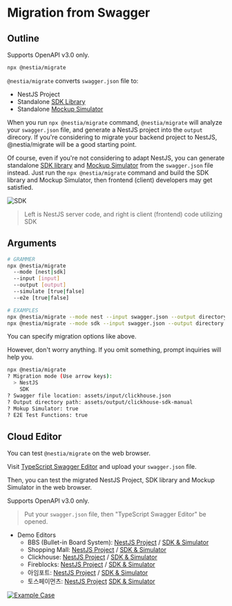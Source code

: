 

# Migration from Swagger
## Outline
<Callout type="warning">
Supports OpenAPI v3.0 only.
</Callout>

```bash filename="Terminal" copy showLineNumbers {}
npx @nestia/migrate
```

`@nestia/migrate` converts `swagger.json` file to:

  - NestJS Project
  - Standalone [SDK Library](./sdk/sdk)
  - Standalone [Mockup Simulator](./sdk/simulator)

When you run `npx @nestia/migrate` command, `@nestia/migrate` will analyze your `swagger.json` file, and generate a NestJS project into the `output` direcory. If you're considering to migrate your backend project to NestJS, @nestia/migrate will be a good starting point.

Of course, even if you're not considering to adapt NestJS, you can generate standalone [SDK library](./sdk/sdk) and [Mockup Simulator](./sdk/simulator) from the `swagger.json` file instead. Just run the `npx @nestia/migrate` command and build the SDK library and Mockup Simulator, then frontend (client) developers may get satisfied.

![SDK](https://user-images.githubusercontent.com/13158709/215004990-368c589d-7101-404e-b81b-fbc936382f05.gif)

> Left is NestJS server code, and right is client (frontend) code utilizing SDK




## Arguments
```bash filename="Terminal" copy showLineNumbers {}
# GRAMMER
npx @nestia/migrate 
  --mode [nest|sdk] 
  --input [input] 
  --output [output] 
  --simulate [true|false]
  --e2e [true|false]

# EXAMPLES
npx @nestia/migrate --mode nest --input swagger.json --output directory --simulate false --e2e false
npx @nestia/migrate --mode sdk --input swagger.json --output directory --simulate true --e2e true
```

You can specify migration options like above. 

However, don't worry anything. If you omit something, prompt inquiries will help you. 

```bash
npx @nestia/migrate
? Migration mode (Use arrow keys):
  > NestJS
    SDK
? Swagger file location: assets/input/clickhouse.json
? Output directory path: assets/output/clickhouse-sdk-manual
? Mokup Simulator: true
? E2E Test Functions: true
```




## Cloud Editor
You can test `@nestia/migrate` on the web browser.

Visit [TypeScript Swagger Editor](./editor) and upload your `swagger.json` file. 

Then, you can test the migrated NestJS Project, SDK library and Mockup Simulator in the web browser. 

<Callout type="warning">
  Supports OpenAPI v3.0 only.
</Callout>

<EditorMovie mode="nest" />

> Put your `swagger.json` file, then "TypeScript Swagger Editor" be opened.

  - Demo Editors
    - BBS (Bullet-in Board System): [NestJS Project](https://stackblitz.com/edit/jjqnuw?file=README.md&startScript=build:test,test) / [SDK & Simulator](https://stackblitz.com/edit/qwxcjq?file=README.md,test%2Fstart.ts&startScript=test:simulate)
    - Shopping Mall: [NestJS Project](https://stackblitz.com/edit/1g6adb?file=README.md&startScript=build:test,test) / [SDK & Simulator](https://stackblitz.com/edit/zpm7vq?file=README.md,test%2Fstart.ts&startScript=test:simulate)
    - Clickhouse: [NestJS Project](https://stackblitz.com/edit/fzenpq?file=README.md&startScript=build:test,test) / [SDK & Simulator](https://stackblitz.com/edit/b22czd?file=README.md,test%2Fstart.ts&startScript=test:simulate)
    - Fireblocks: [NestJS Project](https://stackblitz.com/edit/rraebz?file=README.md&startScript=build:test,test) / [SDK & Simulator](https://stackblitz.com/edit/yxpdw5?file=README.md,test%2Fstart.ts&startScript=test:simulate)
    - 아임포트: [NestJS Project](https://stackblitz.com/edit/5wzs6p?file=README.md&startScript=build:test,test) / [SDK & Simulator](https://stackblitz.com/edit/9nxj5y?file=README.md,test%2Fstart.ts&startScript=test:simulate)
    - 토스페이먼츠: [NestJS Project](https://stackblitz.com/edit/ssvg4n?file=README.md&startScript=build:test,test) [SDK & Simulator](https://stackblitz.com/edit/gcdzye?file=README.md,test%2Fstart.ts&startScript=test:simulate)

[![Example Case](/images/editor/stackblitz.png)](https://stackblitz.com/edit/1g6adb?file=README.md&startScript=build:test,test)